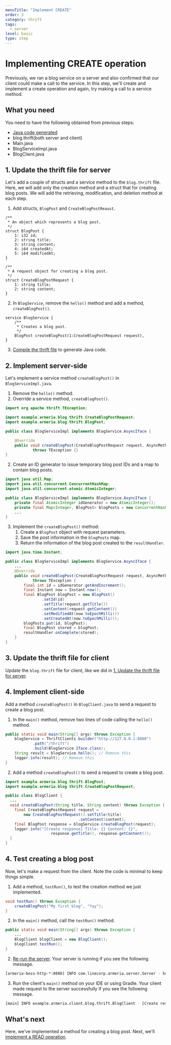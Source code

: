 ```yaml
---
menuTitle: "Implement CREATE"
order: 3
category: thrift
tags:
  - server
level: basic
type: step
---
```


# Implementing CREATE operation

Previously, we ran a blog service on a server and also confirmed that our client could make a call to the service.
In this step, we'll create and implement a create operation and again, try making a call to a service method.

<TutorialSteps current={3} />

## What you need

You need to have the following obtained from previous steps:

- [Java code generated](/tutorials/thrift/blog/create-server#compile-the-thrift-file)
- blog.thrift(both server and client)
- Main.java
- BlogServiceImpl.java
- BlogClient.java

## 1. Update the thrift file for server

Let's add a couple of structs and a service method to the `blog.thrift` file.
Here, we will add only the creation method and a struct that for creating blog posts.
We will add the retrieving, modification, and deletion method at each step.

1. Add structs, `BlogPost` and `CreateBlogPostReaust`.
  ```thrift filename=blog.thrift
  /**
   * An object which represents a blog post.
   */
  struct BlogPost {
      1: i32 id;
      2: string title;
      3: string content;
      4: i64 createdAt;
      5: i64 modifiedAt;
  }

  /**
   * A request object for creating a blog post.
   */
  struct CreateBlogPostRequest {
      1: string title;
      2: string content;
  }
  ```
2. In `BlogService`, remove the `hello()` method and add a method, `createBlogPost()`.
  ```thrift filename=blog.thrift
  service BlogService {
      /**
       * Creates a blog post.
       */
      BlogPost createBlogPost(1:CreateBlogPostRequest request),
  }
  ```
3. [Compile the thrift file](/tutorials/thrift/blog/create-service#2-compile-the-thrift-file) to generate Java code.

## 2. Implement server-side

Let's implement a service method `createBlogPost()` in `BlogServiceImpl.java`.

1. Remove the `hello()` method.
2. Override a service method, `createBlogPost()`.
  ```java filename=BlogServiceImpl.java
  import org.apache.thrift.TException;

  import example.armeria.blog.thrift.CreateBlogPostRequest;
  import example.armeria.blog.thrift.BlogPost;

  public class BlogServiceImpl implements BlogService.AsyncIface {

      @Override
      public void createBlogPost(CreateBlogPostRequest request, AsyncMethodCallback<BlogPost> resultHandler)
              throws TException {}
  }
  ```
2. Create an ID generator to issue temporary blog post IDs and a map to contain blog posts.
  ```java filename=BlogServiceImpl.java
  import java.util.Map;
  import java.util.concurrent.ConcurrentHashMap;
  import java.util.concurrent.atomic.AtomicInteger;

  public class BlogServiceImpl implements BlogService.AsyncIface {
      private final AtomicInteger idGenerator = new AtomicInteger();
      private final Map<Integer, BlogPost> blogPosts = new ConcurrentHashMap<>();
      ...
  }
  ```
3. Implement the `createBlogPost()` method:
    1. Create a `BlogPost` object with request parameters.
    2. Save the post information in the `blogPosts` map.
    3. Return the information of the blog post created to the `resultHandler`.
  ```java filename=BlogServiceImpl.java
  import java.time.Instant;

  public class BlogServiceImpl implements BlogService.AsyncIface {
      ...
      @Override
      public void createBlogPost(CreateBlogPostRequest request, AsyncMethodCallback<BlogPost> resultHandler)
              throws TException {
          final int id = idGenerator.getAndIncrement();
          final Instant now = Instant.now();
          final BlogPost blogPost = new BlogPost()
                  .setId(id)
                  .setTitle(request.getTitle())
                  .setContent(request.getContent())
                  .setModifiedAt(now.toEpochMilli())
                  .setCreatedAt(now.toEpochMilli());
          blogPosts.put(id, blogPost);
          final BlogPost stored = blogPost;
          resultHandler.onComplete(stored);
      }
  }
  ```

## 3. Update the thrift file for client

Update the `blog.thrift` file for client, like we did in [1. Update the thrift file for server](#1-update-the-thrift-file-for-server).

## 4. Implement client-side

Add a method `createBlogPost()` in `BlogClient.java` to send a request to create a blog post.

1. In the `main()` method, remove two lines of code calling the `hello()` method.
  ```java filename=BlogClient.java
  public static void main(String[] args) throws Exception {
      blogService = ThriftClients.builder("http://127.0.0.1:8080")
              .path("/thrift")
              .build(BlogService.Iface.class);
      String result = blogService.hello(); // Remove this
      logger.info(result); // Remove this
  }
  ```
2. Add a method `createBlogPost()` to send a request to create a blog post.
  ```java filename=BlogClient.java
  import example.armeria.blog.thrift.BlogPost;
  import example.armeria.blog.thrift.CreateBlogPostRequest;

  public class BlogClient {
    ...
    void createBlogPost(String title, String content) throws Exception {
      final CreateBlogPostRequest request = 
          new CreateBlogPostRequest().setTitle(title)
                                  .setContent(content);
      final BlogPost response = blogService.createBlogPost(request);
      logger.info("[Create response] Title: {} Content: {}",
                      response.getTitle(), response.getContent());
    }
  }
  ```

## 4. Test creating a blog post

Now, let's make a request from the client. Note the code is minimal to keep things simple.

1. Add a method, `testRun()`, to test the creation method we just implemented.
  ```java filename=BlogClient.java
  void testRun() throws Exception {
      createBlogPost("My first blog", "Yay");
  }
  ```
2. In the `main()` method, call the `testRun()` method.
  ```java filename=BlogClient.java
  public static void main(String[] args) throws Exception {
      ...
      BlogClient blogClient = new BlogClient();
      blogClient.testRun();
  }
  ```
2. [Re-run the server](/tutorials/thrift/blog/create-server#7-test-run).
  Your server is running if you see the following message.
  ```bash
  [armeria-boss-http-*:8080] INFO com.linecorp.armeria.server.Server - Serving HTTP at /[0:0:0:0:0:0:0:0]:8080 - http://127.0.0.1:8080/
  ```
3. Run the client's `main()` method on your IDE or using Gradle.
Your client made request to the server successfully if you see the following message.
  ```bash
  [main] INFO example.armeria.client.blog.thrift.BlogClient - [Create response] Title: My first blog Content: Yay
  ```

## What's next

Here, we've implemented a method for creating a blog post.
Next, we'll [implement a READ operation](/tutorials/thrift/blog/implement-read).

<TutorialSteps current={3} />
